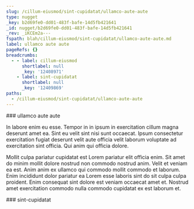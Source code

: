 ```yaml
---
slug: /cillum-eiusmod/sint-cupidatat/ullamco-aute-aute
type: nugget
_key: b2d69fe0-dd01-483f-bafe-14d5fb421641
_id: nugget/b2d69fe0-dd01-483f-bafe-14d5fb421641
_rev: _iKCEm2a---
fspath: blah/cillum-eiusmod/sint-cupidatat/ullamco-aute-aute.md
label: ullamco aute aute
pageRefs: {}
breadcrumbs:
  - - label: cillum-eiusmod
      shortlabel: null
      _key: '12408971'
    - label: sint-cupidatat
      shortlabel: null
      _key: '12409869'
paths:
  - /cillum-eiusmod/sint-cupidatat/ullamco-aute-aute
---
```


<NuggetArea>
<Nugget slug="/cillum-eiusmod/sint-cupidatat/ullamco-aute-aute" type="nugget" _key="b2d69fe0-dd01-483f-bafe-14d5fb421641" _id="nugget/b2d69fe0-dd01-483f-bafe-14d5fb421641" _rev="_iKCEm2a---" fspath="blah/cillum-eiusmod/sint-cupidatat/ullamco-aute-aute.md" label="ullamco aute aute" paths="/cillum-eiusmod/sint-cupidatat/ullamco-aute-aute">
<NuggetBody>
### ullamco aute aute

In labore enim eu esse. Tempor in in ipsum in exercitation cillum magna deserunt amet ea. Sint eu velit sint nisi sunt occaecat. Ipsum consectetur exercitation fugiat deserunt velit aute officia velit laborum voluptate ad exercitation sint officia. Qui anim qui officia dolore.

Mollit culpa pariatur cupidatat est Lorem pariatur elit officia enim. Sit amet do minim mollit dolore nostrud non commodo nostrud anim. Velit et veniam ea est. Anim anim ex ullamco qui commodo mollit commodo et laborum. Enim incididunt dolor pariatur ea Lorem esse laboris sint do sit culpa culpa proident. Enim consequat sint dolore est veniam occaecat amet et. Nostrud amet exercitation commodo nulla commodo cupidatat ex est laborum et.

</NuggetBody>
<Breadcrumbs>
<Crumbs>
<Crumb _key="12408971" label="cillum-eiusmod" /><Crumb _key="12409869" label="sint-cupidatat" />
</Crumbs>
</Breadcrumbs>
</Nugget>

<NuggetsInbound>
</NuggetsInbound>
<NuggetsOutbound>
</NuggetsOutbound>
</NuggetArea>
<PassagesInbound>
<Passage direction="inbound" type="passage" _key="12409869" _id="passage/12409869" _rev="_iKCEm1m--_" label="sint-cupidatat" passage="sint-cupidatat" fspath="blah/cillum-eiusmod/sint-cupidatat" paths="/cillum-eiusmod/sint-cupidatat" slug="/cillum-eiusmod/sint-cupidatat">
<NuggetBody>
### sint-cupidatat

</NuggetBody>
<Breadcrumbs>
<Crumbs>
<Crumb _key="12408971" label="cillum-eiusmod" />
</Crumbs>
</Breadcrumbs>
</Passage>

</PassagesInbound>
<PassagesOutbound>
</PassagesOutbound>